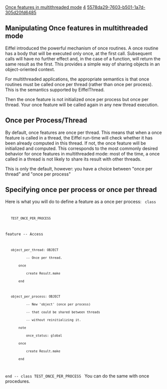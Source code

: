 [[Property:title|Once features in multithreaded mode]]
[[Property:weight|4]]
[[Property:uuid|5578da29-7603-b501-1a7d-305d20fd6485]]
==Manipulating Once features in multithreaded mode==

Eiffel introduced the powerful mechanism of once routines. A once routine has a body that will be executed only once, at the first call. Subsequent calls will have no further effect and, in the case of a function, will return the same result as the first. This provides a simple way of sharing objects in an object-oriented context. 

For multithreaded applications, the appropriate semantics is that once routines must be called once per thread (rather than once per process). This is the semantics supported by EiffelThread. 

Then the once feature is not initialized once per process but once per thread. Your once feature will be called again in any new thread execution. 

==Once per Process/Thread==

By default, once features are once per thread. This means that when a once feature is called in a thread, the Eiffel run-time will check whether it has been already computed in this thread. If not, the once feature will be initialized and computed. This corresponds to the most commonly desired behavior for once features in multithreaded mode: most of the time, a once called in a thread is not likely to share its result with other threads. 

This is only the default, however: you have a choice between "once per thread" and  "once per process" 

==Specifying once per process or once per thread ==

Here is what you will do to define a feature as a once per process:
<code>
class
    TEST_ONCE_PER_PROCESS

feature -- Access

    object_per_thread: OBJECT
            -- Once per thread.
        once
            create Result.make
        end

    object_per_process: OBJECT
            -- New 'object' (once per process)
            -- that could be shared between threads
            -- without reinitializing it.
        note
            once_status: global
        once
            create Result.make
        end

end -- class TEST_ONCE_PER_PROCESS
</code>
You can do the same with once procedures. 



